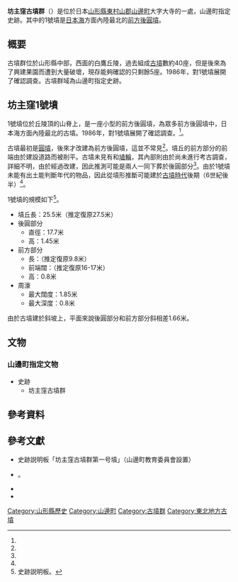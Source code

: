 '''坊主窪古墳群'''（{{jpn|j=坊主窪古墳群|hg=ぼうずくぼこふんぐん|rm=Hōzukubokofungun}}）是位於日本[[山形縣|山形縣]][[東村山郡|東村山郡]][[山邊町|山邊町]]大字大寺的一處{{Link-ja|古墳群|古墳群}}，山邊町指定史跡。其中的1號墳是[[日本海|日本海]]方面內陸最北的[[前方後圓墳|前方後圓墳]]。

== 概要 ==
古墳群位於山形縣中部，{{Link-ja|山形盆地|山形盆地}}西面的白鷹丘陵{{Sfn|坊主窪古墳群（平凡社）|1990年}}，過去組成[[古墳|古墳]]數約40座，但是後來為了興建果園而遭到大量破壞，現存能夠確認的只剩餘5座{{Sfn|坊主窪1号墳（古墳）|1989年}}{{Sfn|坊主窪古墳群（平凡社）|1990年}}。1986年，對1號墳展開了確認調查。古墳群域為山邊町指定史跡。

== 坊主窪1號墳 ==
{{Location map+|Japan|width=240|float=right|caption={{center|最北和最南的前方後圓墳}}{{small|1：[[角塚古墳|角塚古墳]]（太平洋方面最北）<br />2：坊主窪1號墳（日本海方面內陸最北）<br />3：{{Link-ja|菖蒲塚古墳|菖蒲塚古墳}}（日本海沿岸部最北）<br />4：{{Link-ja|塚崎古墳群|塚崎古墳群|塚崎39號墳}}（最南）}}|places=
{{Location map~|Japan|lat_deg=39|lat_min=8|lat_sec=29.42|lon_deg=141|lon_min=5|lon_sec=37.50|label=1|label_size=100|position=right}}<!--角塚古墳-->
{{Location map~|Japan|lat_deg=38|lat_min=18|lat_sec=40.09|lon_deg=140|lon_min=15|lon_sec=15.83|label={{color|#FF0000|'''2'''}}　|label_size=100|position=top}}<!--坊主窪1号墳-->
{{Location map~|Japan|lat_deg=37|lat_min=46|lat_sec=3.75|lon_deg=138|lon_min=51|lon_sec=57.56|label=3|label_size=100|position=left}}<!--菖蒲塚古墳-->
{{Location map~|Japan|lat_deg=31|lat_min=20|lat_sec=10.29|lon_deg=130|lon_min=58|lon_sec=2.72|label=4|label_size=100|position=right|}}<!--塚崎39号墳-->
}}
1號墳位於丘陵頂的山脊上，是一座小型的前方後圓墳，為眾多前方後圓墳中，日本海方面內陸最北的古墳。1986年，對1號墳展開了確認調查。<ref name="説明板"/>。

古墳最初是[[圓墳|圓墳]]，後來才改建為前方後圓墳，這並不常見<ref name="説明板"/>。墳丘的前方部分的前端由於建設道路而被削平{{Sfn|坊主窪古墳群（平凡社）|1990年}}。古墳未見有{{Link-ja|葺石|葺石}}和[[埴輪|埴輪]]{{Sfn|坊主窪古墳群（平凡社）|1990年}}，其內部則由於尚未進行考古調查，詳細不明，由於經過改建，因此推測可能是兩人一同下葬於後圓部分<ref name="説明板"/>。由於1號墳未能有出土能判斷年代的物品，因此從墳形推斷可能建於[[古墳時代|古墳時代]]後期（6世紀後半）<ref name="説明板"/>。

1號墳的規模如下<ref name="説明板">史跡説明板。</ref>{{Sfn|1989年調査報告}}。
* 墳丘長：25.5米（推定復原27.5米）
* 後圓部分
** 直徑：17.7米
** 高：1.45米
* 前方部分
** 長：（推定復原9.8米）
** 前端闊：（推定復原16-17米）
** 高：0.8米
* 周濠
** 最大闊度：1.85米
** 最大深度：0.8米

由於古墳建於斜坡上，平面來說後圓部分和前方部分斜相差1.66米{{Sfn|1989年調査報告}}。

== 文物 ==
=== 山邊町指定文物 ===
* 史跡
** 坊主窪古墳群

== 參考資料 ==
{{reflist}}

== 參考文獻==
* 史跡説明板「坊主窪古墳群第一号墳」（山邊町教育委員會設置）
* {{Cite book|editor=|author=|year=1989|script-chapter=ja:|url=http://sitereports.nabunken.go.jp/ja/5436|script-title=ja:坊主窪1号墳予備調査報告書（山辺町埋蔵文化財調査報告書 2）|publisher=山辺町教育委員会|isbn=|ref={{Harvid|1989年調査報告}}|title=|access-date=2016-09-27|archive-date=2016-03-04|archive-url=https://web.archive.org/web/20160304110125/http://sitereports.nabunken.go.jp/ja/5436|dead-url=no}}。
* {{Cite book|editor=|author=<!--茨木氏-->|year=1989|script-chapter=ja:坊主窪1号墳|script-title=ja:日本古墳大辞典|publisher={{Link-ja|東京堂出版|東京堂出版}}|isbn=978-4490102604|ref={{Harvid|坊主窪1号墳（古墳）|1989年}}}}
* {{Cite book|editor=|author=|year=1990|script-chapter=ja:坊主窪古墳群|script-title=ja:日本歴史地名大系 6 山形県の地名|publisher=[[平凡社|平凡社]]|isbn=978-4582490060|ref={{Harvid|坊主窪古墳群（平凡社）|1990年}}}}

{{Coord|38|18|40.09|N|140|15|15.83|E|region:JP-06_type:landmark|display=title|name=坊主窪古墳群}}

{{DEFAULTSORT:Hōzukubokofungun}}
[[Category:山形縣歷史|Category:山形縣歷史]]
[[Category:山邊町|Category:山邊町]]
[[Category:古墳群|Category:古墳群]]
[[Category:東北地方古墳|Category:東北地方古墳]]